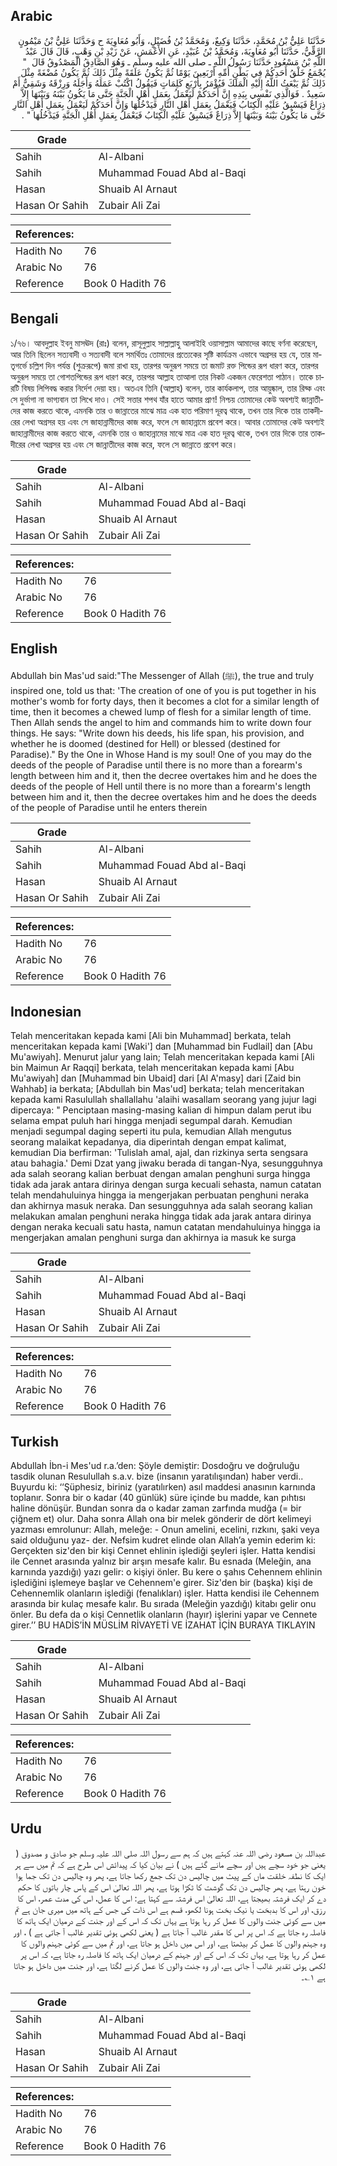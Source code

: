 ## Arabic


<div dir="rtl" lang="ar" style={{fontSize:'larger',backgroundColor:'#f8f9fa',padding:20}}>
حَدَّثَنَا عَلِيُّ بْنُ مُحَمَّدٍ، حَدَّثَنَا وَكِيعٌ، وَمُحَمَّدُ بْنُ فُضَيْلٍ، وَأَبُو مُعَاوِيَةَ ح وَحَدَّثَنَا عَلِيُّ بْنُ مَيْمُونٍ الرَّقِّيُّ، حَدَّثَنَا أَبُو مُعَاوِيَةَ، وَمُحَمَّدُ بْنُ عُبَيْدٍ، عَنِ الأَعْمَشِ، عَنْ زَيْدِ بْنِ وَهْبٍ، قَالَ قَالَ عَبْدُ اللَّهِ بْنُ مَسْعُودٍ حَدَّثَنَا رَسُولُ اللَّهِ ـ صلى الله عليه وسلم ـ وَهُوَ الصَّادِقُ الْمَصْدُوقُ قَالَ ‏ "‏ يُجْمَعُ خَلْقُ أَحَدِكُمْ فِي بَطْنِ أُمِّهِ أَرْبَعِينَ يَوْمًا ثُمَّ يَكُونُ عَلَقَةً مِثْلَ ذَلِكَ ثُمَّ يَكُونُ مُضْغَةً مِثْلَ ذَلِكَ ثُمَّ يَبْعَثُ اللَّهُ إِلَيْهِ الْمَلَكَ فَيُؤْمَرُ بِأَرْبَعِ كَلِمَاتٍ فَيَقُولُ اكْتُبْ عَمَلَهُ وَأَجَلَهُ وَرِزْقَهُ وَشَقِيٌّ أَمْ سَعِيدٌ ‏.‏ فَوَالَّذِي نَفْسِي بِيَدِهِ إِنَّ أَحَدَكُمْ لَيَعْمَلُ بِعَمَلِ أَهْلِ الْجَنَّةِ حَتَّى مَا يَكُونُ بَيْنَهُ وَبَيْنَهَا إِلاَّ ذِرَاعٌ فَيَسْبِقُ عَلَيْهِ الْكِتَابُ فَيَعْمَلُ بِعَمَلِ أَهْلِ النَّارِ فَيَدْخُلُهَا وَإِنَّ أَحَدَكُمْ لَيَعْمَلُ بِعَمَلِ أَهْلِ النَّارِ حَتَّى مَا يَكُونُ بَيْنَهُ وَبَيْنَهَا إِلاَّ ذِرَاعٌ فَيَسْبِقُ عَلَيْهِ الْكِتَابُ فَيَعْمَلُ بِعَمَلِ أَهْلِ الْجَنَّةِ فَيَدْخُلُهَا ‏"‏ ‏.‏
</div>
<div style={{backgroundColor:'#f8f9fa',padding:20, marginBottom: 10}}><table> <thead> <tr> <th>Grade</th> <th></th> </tr> </thead> <tbody> <tr><td>Sahih</td><td>Al-Albani</td></tr><tr><td>Sahih</td><td>Muhammad Fouad Abd al-Baqi</td></tr><tr><td>Hasan</td><td>Shuaib Al Arnaut</td></tr><tr><td>Hasan Or Sahih</td><td>Zubair Ali Zai</td></tr></tbody></table><table> <thead> <tr> <th>References:</th> <th></th> </tr> </thead> <tbody><tr><td>Hadith No</td><td>76</td></tr><tr><td>Arabic No</td><td>76</td></tr><tr><td>Reference</td><td>Book 0 Hadith 76</td></tr></tbody></table></div>

## Bengali


<div dir="ltr" lang="bn" style={{fontSize:'larger',backgroundColor:'#f8f9fa',padding:20}}>
১/৭৬। আবদুল্লাহ ইবনু মাসঊদ (রাঃ) বলেন, রাসূলুল্লাহ সাল্লাল্লাহু আলাইহি ওয়াসাল্লাম আমাদের কাছে বর্ণনা করেছেন, আর তিনি ছিলেন সত্যবাদী ও সত্যবাদী বলে সমর্থিতঃ তোমাদের প্রত্যেকের সৃষ্টি কার্যক্রম এভাবে অগ্রসর হয় যে, তার মাতৃগর্ভে চল্লিশ দিন পর্যন্ত (শুক্ররূপে) জমা রাখা হয়, তারপর অনুরূপ সময়ে তা জমাট রক্ত পিন্ডের রূপ ধারণ করে, তারপর অনুরূপ সময়ে তা গোশতপিন্ডের রূপ ধারণ করে, তারপর আল্লাহ তাআলা তার নিকট একজন ফেরেশতা পাঠান। তাকে চারটি বিষয় লিপিবদ্ধ করার নির্দেশ দেয়া হয়। অতএব তিনি (আল্লাহ) বলেন, তার কার্যকলাপ, তার আয়ুষ্কাল, তার রিয্ক এবং সে দুর্ভাগা না ভাগ্যবান তা লিখে দাও। সেই সত্তার শপথ যাঁর হাতে আমার প্রাণ! নিশ্চয় তোমাদের কেউ অবশ্যই জান্নাতীদের কাজ করতে থাকে, এমনকি তার ও জান্নাতের মাঝে মাত্র এক হাত পরিমাণ দূরত্ব থাকে, তখন তার দিকে তার তাকদীরের লেখা অগ্রসর হয় এবং সে জাহান্নামীদের কাজ করে, ফলে সে জাহান্নামে প্রবেশ করে। আবার তোমাদের কেউ অবশ্যই জাহান্নামীদের কাজ করতে থাকে, এমনকি তার ও জাহান্নামের মাঝে মাত্র এক হাত দূরত্ব থাকে, তখন তার দিকে তার তাকদীরের লেখা অগ্রসর হয় এবং সে জান্নাতীদের কাজ করে, ফলে সে জান্নাতে প্রবেশ করে।
</div>
<div style={{backgroundColor:'#f8f9fa',padding:20, marginBottom: 10}}><table> <thead> <tr> <th>Grade</th> <th></th> </tr> </thead> <tbody> <tr><td>Sahih</td><td>Al-Albani</td></tr><tr><td>Sahih</td><td>Muhammad Fouad Abd al-Baqi</td></tr><tr><td>Hasan</td><td>Shuaib Al Arnaut</td></tr><tr><td>Hasan Or Sahih</td><td>Zubair Ali Zai</td></tr></tbody></table><table> <thead> <tr> <th>References:</th> <th></th> </tr> </thead> <tbody><tr><td>Hadith No</td><td>76</td></tr><tr><td>Arabic No</td><td>76</td></tr><tr><td>Reference</td><td>Book 0 Hadith 76</td></tr></tbody></table></div>

## English


<div dir="ltr" lang="en" style={{fontSize:'larger',backgroundColor:'#f8f9fa',padding:20}}>
Abdullah bin Mas'ud said:"The Messenger of Allah (ﷺ), the true and truly inspired one, told us that: 'The creation of one of you is put together in his mother's womb for forty days, then it becomes a clot for a similar length of time, then it becomes a chewed lump of flesh for a similar length of time. Then Allah sends the angel to him and commands him to write down four things. He says: "Write down his deeds, his life span, his provision, and whether he is doomed (destined for Hell) or blessed (destined for Paradise)." By the One in Whose Hand is my soul! One of you may do the deeds of the people of Paradise until there is no more than a forearm's length between him and it, then the decree overtakes him and he does the deeds of the people of Hell until there is no more than a forearm's length between him and it, then the decree overtakes him and he does the deeds of the people of Paradise until he enters therein
</div>
<div style={{backgroundColor:'#f8f9fa',padding:20, marginBottom: 10}}><table> <thead> <tr> <th>Grade</th> <th></th> </tr> </thead> <tbody> <tr><td>Sahih</td><td>Al-Albani</td></tr><tr><td>Sahih</td><td>Muhammad Fouad Abd al-Baqi</td></tr><tr><td>Hasan</td><td>Shuaib Al Arnaut</td></tr><tr><td>Hasan Or Sahih</td><td>Zubair Ali Zai</td></tr></tbody></table><table> <thead> <tr> <th>References:</th> <th></th> </tr> </thead> <tbody><tr><td>Hadith No</td><td>76</td></tr><tr><td>Arabic No</td><td>76</td></tr><tr><td>Reference</td><td>Book 0 Hadith 76</td></tr></tbody></table></div>

## Indonesian


<div dir="ltr" lang="id" style={{fontSize:'larger',backgroundColor:'#f8f9fa',padding:20}}>
Telah menceritakan kepada kami [Ali bin Muhammad] berkata, telah menceritakan kepada kami [Waki'] dan [Muhammad bin Fudlail] dan [Abu Mu'awiyah]. Menurut jalur yang lain; Telah menceritakan kepada kami [Ali bin Maimun Ar Raqqi] berkata, telah menceritakan kepada kami [Abu Mu'awiyah] dan [Muhammad bin Ubaid] dari [Al A'masy] dari [Zaid bin Wahhab] ia berkata; [Abdullah bin Mas'ud] berkata; telah menceritakan kepada kami Rasulullah shallallahu 'alaihi wasallam seorang yang jujur lagi dipercaya: " Penciptaan masing-masing kalian di himpun dalam perut ibu selama empat puluh hari hingga menjadi segumpal darah. Kemudian menjadi segumpal daging seperti itu pula, kemudian Allah mengutus seorang malaikat kepadanya, dia diperintah dengan empat kalimat, kemudian Dia berfirman: 'Tulislah amal, ajal, dan rizkinya serta sengsara atau bahagia.' Demi Dzat yang jiwaku berada di tangan-Nya, sesungguhnya ada salah seorang kalian berbuat dengan amalan penghuni surga hingga tidak ada jarak antara dirinya dengan surga kecuali sehasta, namun catatan telah mendahuluinya hingga ia mengerjakan perbuatan penghuni neraka dan akhirnya masuk neraka. Dan sesungguhnya ada salah seorang kalian melakukan amalan penghuni neraka hingga tidak ada jarak antara dirinya dengan neraka kecuali satu hasta, namun catatan mendahuluinya hingga ia mengerjakan amalan penghuni surga dan akhirnya ia masuk ke surga
</div>
<div style={{backgroundColor:'#f8f9fa',padding:20, marginBottom: 10}}><table> <thead> <tr> <th>Grade</th> <th></th> </tr> </thead> <tbody> <tr><td>Sahih</td><td>Al-Albani</td></tr><tr><td>Sahih</td><td>Muhammad Fouad Abd al-Baqi</td></tr><tr><td>Hasan</td><td>Shuaib Al Arnaut</td></tr><tr><td>Hasan Or Sahih</td><td>Zubair Ali Zai</td></tr></tbody></table><table> <thead> <tr> <th>References:</th> <th></th> </tr> </thead> <tbody><tr><td>Hadith No</td><td>76</td></tr><tr><td>Arabic No</td><td>76</td></tr><tr><td>Reference</td><td>Book 0 Hadith 76</td></tr></tbody></table></div>

## Turkish


<div dir="ltr" lang="tr" style={{fontSize:'larger',backgroundColor:'#f8f9fa',padding:20}}>
Abdullah İbn-i Mes'ud r.a.’den: Şöyle demiştir: Dosdoğru ve doğruluğu tasdik olunan Resulullah s.a.v. bize (insanın yaratılışından) haber verdi.. Buyurdu ki: ‘‘Şüphesiz, biriniz (yaratılırken) asıl maddesi anasının karnında toplanır. Sonra bir o kadar (40 günlük) süre içinde bu madde, kan pıhtısı haline dönüşür. Bundan sonra da o kadar zaman zarfında mudğa (= bir çiğnem et) olur. Daha sonra Allah ona bir melek gönderir de dört kelimeyi yazması emrolunur: Allah, meleğe: - Onun amelini, ecelini, rızkını, şaki veya said olduğunu yaz- der. Nefsim kudret elinde olan Allah’a yemin ederim ki: Gerçekten siz'den bir kişi Cennet ehlinin işlediği şeyleri işler. Hatta kendisi ile Cennet arasında yalnız bir arşın mesafe kalır. Bu esnada (Meleğin, ana karnında yazdığı) yazı gelir: o kişiyi önler. Bu kere o şahıs Cehennem ehlinin işlediğini işlemeye başlar ve Cehennem'e girer. Siz'den bir (başka) kişi de Cehennemlik olanların işlediği (fenalıkları) işler. Hatta kendisi ile Cehennem arasında bir kulaç mesafe kalır. Bu sırada (Meleğin yazdığı) kitabı gelir onu önler. Bu defa da o kişi Cennetlik olanların (hayır) işlerini yapar ve Cennete girer.’’ BU HADİS’İN MÜSLİM RİVAYETİ VE İZAHAT İÇİN BURAYA TIKLAYIN
</div>
<div style={{backgroundColor:'#f8f9fa',padding:20, marginBottom: 10}}><table> <thead> <tr> <th>Grade</th> <th></th> </tr> </thead> <tbody> <tr><td>Sahih</td><td>Al-Albani</td></tr><tr><td>Sahih</td><td>Muhammad Fouad Abd al-Baqi</td></tr><tr><td>Hasan</td><td>Shuaib Al Arnaut</td></tr><tr><td>Hasan Or Sahih</td><td>Zubair Ali Zai</td></tr></tbody></table><table> <thead> <tr> <th>References:</th> <th></th> </tr> </thead> <tbody><tr><td>Hadith No</td><td>76</td></tr><tr><td>Arabic No</td><td>76</td></tr><tr><td>Reference</td><td>Book 0 Hadith 76</td></tr></tbody></table></div>

## Urdu


<div dir="rtl" lang="ur" style={{fontSize:'larger',backgroundColor:'#f8f9fa',padding:20}}>
عبداللہ بن مسعود رضی اللہ عنہ کہتے ہیں کہ ہم سے رسول اللہ صلی اللہ علیہ وسلم جو صادق و مصدوق ( یعنی جو خود سچے ہیں اور سچے مانے گئے ہیں ) نے بیان کیا کہ پیدائش اس طرح ہے کہ تم میں سے ہر ایک کا نطفہ خلقت ماں کے پیٹ میں چالیس دن تک جمع رکھا جاتا ہے، پھر وہ چالیس دن تک جما ہوا خون رہتا ہے، پھر چالیس دن تک گوشت کا ٹکڑا ہوتا ہے، پھر اللہ تعالیٰ اس کے پاس چار باتوں کا حکم دے کر ایک فرشتہ بھیجتا ہے، اللہ تعالیٰ اس فرشتہ سے کہتا ہے: اس کا عمل، اس کی مدت عمر، اس کا رزق، اور اس کا بدبخت یا نیک بخت ہونا لکھو، قسم ہے اس ذات کی جس کے ہاتھ میں میری جان ہے تم میں سے کوئی جنت والوں کا عمل کر رہا ہوتا ہے یہاں تک کہ اس کے اور جنت کے درمیان ایک ہاتھ کا فاصلہ رہ جاتا ہے کہ اس پر اس کا مقدر غالب آ جاتا ہے ( یعنی لکھی ہوئی تقدیر غالب آ جاتی ہے ) ، اور وہ جہنم والوں کا عمل کر بیٹھتا ہے، اور اس میں داخل ہو جاتا ہے، اور تم میں سے کوئی جہنم والوں کا عمل کر رہا ہوتا ہے، یہاں تک کہ اس کے اور جہنم کے درمیان ایک ہاتھ کا فاصلہ رہ جاتا ہے، کہ اس پر لکھی ہوئی تقدیر غالب آ جاتی ہے، اور وہ جنت والوں کا عمل کرنے لگتا ہے، اور جنت میں داخل ہو جاتا ہے ۱؎۔
</div>
<div style={{backgroundColor:'#f8f9fa',padding:20, marginBottom: 10}}><table> <thead> <tr> <th>Grade</th> <th></th> </tr> </thead> <tbody> <tr><td>Sahih</td><td>Al-Albani</td></tr><tr><td>Sahih</td><td>Muhammad Fouad Abd al-Baqi</td></tr><tr><td>Hasan</td><td>Shuaib Al Arnaut</td></tr><tr><td>Hasan Or Sahih</td><td>Zubair Ali Zai</td></tr></tbody></table><table> <thead> <tr> <th>References:</th> <th></th> </tr> </thead> <tbody><tr><td>Hadith No</td><td>76</td></tr><tr><td>Arabic No</td><td>76</td></tr><tr><td>Reference</td><td>Book 0 Hadith 76</td></tr></tbody></table></div>